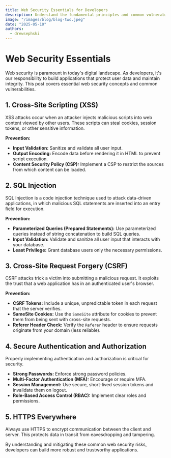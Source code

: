 ```yaml
---
title: Web Security Essentials for Developers
description: Understand the fundamental principles and common vulnerabilities in web security to build more secure applications.
image: "/images/blog/blog-two.jpeg"
date: "2025-05-10"
authors:
  - drewsephski
---
```


# Web Security Essentials

Web security is paramount in today's digital landscape. As developers, it's our responsibility to build applications that protect user data and maintain integrity. This post covers essential web security concepts and common vulnerabilities.

## 1. Cross-Site Scripting (XSS)

XSS attacks occur when an attacker injects malicious scripts into web content viewed by other users. These scripts can steal cookies, session tokens, or other sensitive information.

**Prevention:**
- **Input Validation:** Sanitize and validate all user input.
- **Output Encoding:** Encode data before rendering it in HTML to prevent script execution.
- **Content Security Policy (CSP):** Implement a CSP to restrict the sources from which content can be loaded.

## 2. SQL Injection

SQL Injection is a code injection technique used to attack data-driven applications, in which malicious SQL statements are inserted into an entry field for execution.

**Prevention:**
- **Parameterized Queries (Prepared Statements):** Use parameterized queries instead of string concatenation to build SQL queries.
- **Input Validation:** Validate and sanitize all user input that interacts with your database.
- **Least Privilege:** Grant database users only the necessary permissions.

## 3. Cross-Site Request Forgery (CSRF)

CSRF attacks trick a victim into submitting a malicious request. It exploits the trust that a web application has in an authenticated user's browser.

**Prevention:**
- **CSRF Tokens:** Include a unique, unpredictable token in each request that the server verifies.
- **SameSite Cookies:** Use the `SameSite` attribute for cookies to prevent them from being sent with cross-site requests.
- **Referer Header Check:** Verify the `Referer` header to ensure requests originate from your domain (less reliable).

## 4. Secure Authentication and Authorization

Properly implementing authentication and authorization is critical for security.

- **Strong Passwords:** Enforce strong password policies.
- **Multi-Factor Authentication (MFA):** Encourage or require MFA.
- **Session Management:** Use secure, short-lived session tokens and invalidate them on logout.
- **Role-Based Access Control (RBAC):** Implement clear roles and permissions.

## 5. HTTPS Everywhere

Always use HTTPS to encrypt communication between the client and server. This protects data in transit from eavesdropping and tampering.

By understanding and mitigating these common web security risks, developers can build more robust and trustworthy applications.